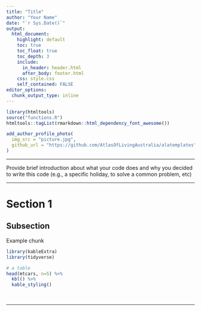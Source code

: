 ```yaml
---
title: "Title"
author: "Your Name"
date: "`r Sys.Date()`"
output:
  html_document:
    highlight: default
    toc: true
    toc_float: true
    toc_depth: 3
    include:
      in_header: header.html
      after_body: footer.html
    css: style.css
    self_contained: FALSE
editor_options: 
  chunk_output_type: inline
---
```


```r
library(htmltools)
source("functions.R")
htmltools::tagList(rmarkdown::html_dependency_font_awesome())
```



<!-- Picture & Github link in upper right corner -->

```r
add_author_profile_photo(
  img_src = "picture.jpg",
  github_url = "https://github.com/AtlasOfLivingAustralia/alatemplates"
)
```



------------------------------------------------------------------------------

Provide brief introduction about what your code does and why you decided to write this code (e.g., a specific holiday, to solve a common problem, etc)

------------------------------------------------------------------------------

# Section 1

## Subsection

Example chunk

```r
library(kableExtra)
library(tidyverse)

# a table
head(mtcars, n=5) %>%
  kbl() %>%
  kable_styling()
```

<br>

------------------------------------------------------------------------------
